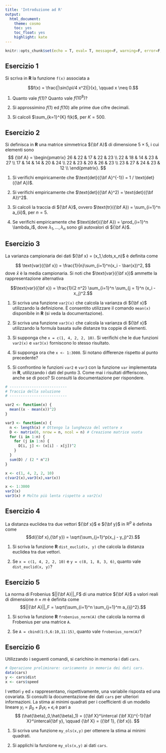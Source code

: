 ```yaml
---
title: 'Introduzione ad R'
output:
  html_document: 
    theme: cosmo
    toc: yes
    toc_float: yes
    highlight: kate
---
```



```r
knitr::opts_chunk$set(echo = T, eval= T, message=F, warning=F, error=F, comment=NA, cache=F, R.options=list(width=220))
```


## Esercizio 1

Si scriva in **R** la funzione `f(x)` associata a 

$$f(x) = \frac{|\sin(\pi/4 x^2)|}{x}, \qquad x \neq 0.$$

1. Quanto vale $f(1)$? Quanto vale $f(10^8)$? 

1. Si approssimino $f(1)$ ed $f(10)$ alle prime due cifre decimali.

1. Si calcoli $\sum_{k=1}^{K} f(k)$, per $K = 500$.

## Esercizio 2


Si definisca in **R** una matrice simmetrica ${\bf A}$ di dimensione $5 \times 5$, i cui elementi sono
$$
{\bf A} = \begin{pmatrix}
26 &  22 &  17 &  22 &  23 \\ 
22 &  18 &  14 &  23 &  27 \\ 
17 &  14 &  14 &  20 &  24 \\ 
22 &  23 &  20 &  26 &  23 \\ 
23 &  27 &  24 &  23 &  12 \\ 
\end{pmatrix}.
$$

1. Si verifichi empiricamente che $\text{det}({\bf A}^{-1}) = 1 / \text{det}({\bf A})$.

1. Si verifichi empiricamente che $\text{det}({\bf A}^2) = \text{det}({\bf A})^2$.

1. Si calcoli la traccia di ${\bf A}$, ovvero $\text{tr}({\bf A}) = \sum_{i=1}^n a_{ii}$, per $n = 5$.

1. Se verifichi empiricamente che $\text{det}({\bf A}) = \prod_{i=1}^n \lambda_i$, dove $\lambda_1,\dots,\lambda_n$ sono gli autovalori di ${\bf A}$.

## Esercizio 3

La varianza campionaria dei dati ${\bf x} = (x_1,\dots,x_n)$ è definita come

$$
\text{var}({\bf x}) = \frac{1}{n}\sum_{i=1}^n(x_i - \bar{x})^2,
$$
dove $\bar{x}$ è la media campionaria. Si noti che $\text{var}({\bf x})$  ammette la rappresentazione alternativa

$$\text{var}({\bf x}) = \frac{1}{2 n^2} \sum_{i=1}^n \sum_{j = 1}^n (x_i - x_j)^2.$$

1. Si scriva una funzione `var2(x)` che calcola la varianza di ${\bf x}$ utilizzando la definizione. È consentito utilizzare il comando `mean(x)` disponibile in **R** (si veda la documentazione).

1. Si scriva una funzione `var3(x)` che calcola la varianza di ${\bf x}$ utilizzando la formula basata sulle distanze tra coppie di elementi.

1. Si supponga che `x = c(1, 4, 2, 2, 10)`. Si verifichi che le due funzioni `var2(x)` e `var3(x)` forniscono lo stesso risultato.

1. Si supponga ora che `x <- 1:3000`. Si notano differenze rispetto al punto precedente?

1. Si confrontino le funzioni `var2` e `var3` con la funzione `var` implementata in **R**, utilizzando i dati del punto 3. Come mai i risultati differiscono, anche se di poco? Si consulti la documentazione per rispondere.


```r
# --------------------------
# Traccia della soluzione
# --------------------------

var2 <- function(x) {
  mean((x - mean(x))^2)
}

var3 <- function(x) {
  n <- length(x) # Ottengo la lunghezza del vettore x
  D <- matrix(0, nrow = n, ncol = n) # Creazione matrice vuota
  for (i in 1:n) {
    for (j in 1:n) {
      D[i, j] <- (x[i] - x[j])^2
    }
  }
  sum(D) / (2 * n^2)
}

x <- c(1, 4, 2, 2, 10)
c(var2(x),var3(x),var(x))

x <- 1:3000
var2(x)
var3(x) # Molto più lenta rispetto a var2(x)
```

## Esercizio 4

La distanza euclidea tra due vettori ${\bf x}$ e ${\bf y}$ in $\mathbb{R}^p$ è definita come
$$d({\bf x},{\bf y}) = \sqrt{\sum_{j=1}^p(x_j - y_j)^2}.$$

1. Si scriva la funzione **R** `dist_euclid(x, y)` che calcola la distanza euclidea tra due vettori.

1. Se `x = c(1, 4, 2, 2, 10)` e `y = c(8, 1, 8, 3, 6)`, quanto vale `dist_euclid(x, y)`?



## Esercizio 5

La norma di Frobenius $||{\bf A}||_F$ di una matrice ${\bf A}$ a valori reali di dimensione $n \times m$ è definita come
$$||{\bf A}||_F = \sqrt{\sum_{i=1}^n \sum_{j=1}^m a_{ij}^2}.$$

1. Si scriva la funzione **R** `frobenius_norm(A)` che calcola la norma di Frobenius per una matrice `A`. 

1. Se `A = cbind(1:5,6:10,11:15)`, quanto vale `frobenius_norm(A)`?

## Esercizio 6

Utilizzando i seguenti comandi, si carichino in memoria i dati `cars`. 

```r
# Operazione preliminare: caricamento in memoria dei dati cars.
data(cars)
y <- cars$dist
x <- cars$speed
```

I vettori `y` ed `x` rappresentano, rispettivamente, una variabile risposta ed una covariata. Si consulti la documentazione dei dati `cars` per ulteriori informazioni.  La stima ai minimi quadrati per i coefficienti di un modello lineare $y_i = \beta_0 + \beta_1 x_i + \epsilon_i$ è pari a 
$$
(\hat{\beta}_0,\hat{\beta}_1) = ({\bf X}^\intercal {\bf X})^{-1}{\bf X}^\intercal{\bf y}, \qquad {\bf X} = ({\bf 1}, {\bf x}).
$$

1. Si scriva una funzione `my_ols(x,y)` per ottenere la stima ai minimi quadrati.

1. Si applichi la funzione `my_ols(x,y)` ai dati `cars`.

